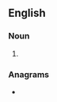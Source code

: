 ==English==

===Noun===
{{head|en|noun plural form}}

# {{plural of|stoat|lang=en}}

===Anagrams===
* {{anagrams|en|toasts}}